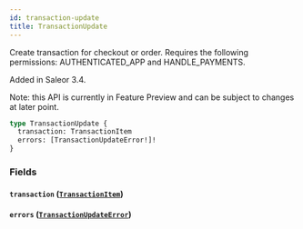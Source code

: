 ```yaml
---
id: transaction-update
title: TransactionUpdate
---
```


Create transaction for checkout or order. Requires the following permissions: AUTHENTICATED_APP and HANDLE_PAYMENTS.

Added in Saleor 3.4.

Note: this API is currently in Feature Preview and can be subject to changes at later point.

```graphql
type TransactionUpdate {
  transaction: TransactionItem
  errors: [TransactionUpdateError!]!
}
```

### Fields

#### `transaction` ([`TransactionItem`](../../../developer/api-reference/objects/transaction-item))

#### `errors` ([`TransactionUpdateError`](../../../developer/api-reference/objects/transaction-update-error))
